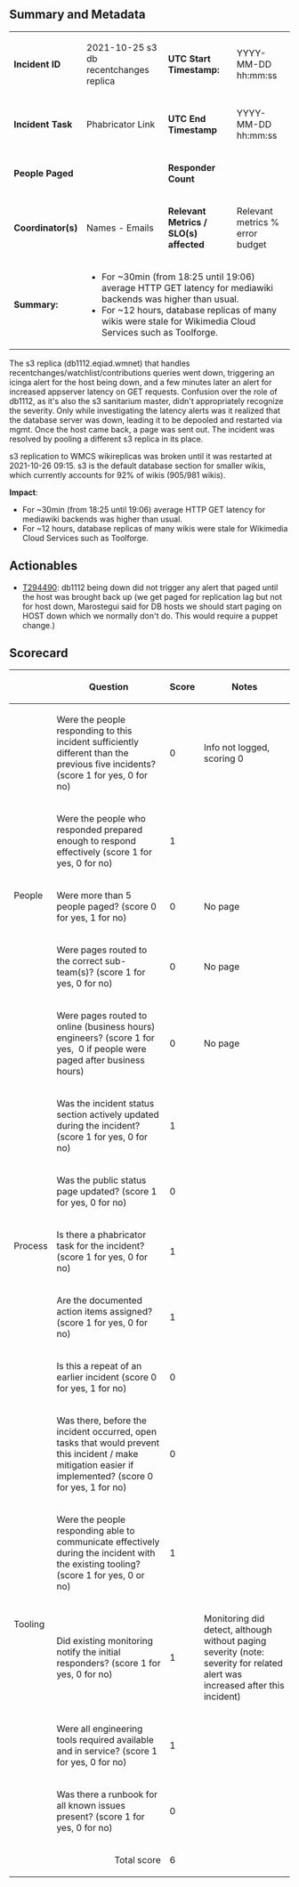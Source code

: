 {{irdoc|status=review}} <!--
The status field should be one of:
* {{irdoc|status=draft}} - Initial status. When you're happy with the state of your draft, change it to status=review.
* {{irdoc|status=review}} - The incident review working group will contact you then to finalise the report. See also the steps on [[Incident documentation]].
* {{irdoc|status=final}}
-->
==Summary and Metadata==
{| class="wikitable"
|'''Incident ID'''
|2021-10-25 s3 db recentchanges replica
| '''UTC Start Timestamp:'''
|YYYY-MM-DD hh:mm:ss
|-
|'''Incident Task'''
|Phabricator Link
| '''UTC End Timestamp''' 
|YYYY-MM-DD hh:mm:ss
|-
|'''People Paged'''
|<amount of people>
|'''Responder Count'''
|<amount of people>
|-
|'''Coordinator(s)'''
|Names - Emails
|'''Relevant Metrics / SLO(s) affected'''
|Relevant metrics
% error budget
|-
|'''Summary:'''
| colspan="3" |
* For ~30min (from 18:25 until 19:06) average HTTP GET latency for mediawiki backends was higher than usual.
* For ~12 hours, database replicas of many wikis were stale for Wikimedia Cloud Services such as Toolforge.
|}The s3 replica (db1112.eqiad.wmnet) that handles recentchanges/watchlist/contributions queries went down, triggering an icinga alert for the host being down, and a few minutes later an alert for increased appserver latency on GET requests. Confusion over the role of db1112, as it's also the s3 sanitarium master, didn't appropriately recognize the severity. Only while investigating the latency alerts was it realized that the database server was down, leading it to be depooled and restarted via mgmt. Once the host came back, a page was sent out. The incident was resolved by pooling a different s3 replica in its place.

s3 replication to WMCS wikireplicas was broken until it was restarted at 2021-10-26 09:15. s3 is the default database section for smaller wikis, which currently accounts for 92% of wikis (905/981 wikis). 

'''Impact''':

* For ~30min (from 18:25 until 19:06) average HTTP GET latency for mediawiki backends was higher than usual.
* For ~12 hours, database replicas of many wikis were stale for Wikimedia Cloud Services such as Toolforge.

== Actionables ==
* [[phab:T294490|T294490]]: db1112 being down did not trigger any alert that paged until the host was brought back up (we get paged for replication lag but not for host down, Marostegui said for DB hosts we should start paging on HOST down which we normally don't do. This would require a puppet change.)

== Scorecard ==
{| class="wikitable"
!
!Question
!Score
!Notes
|-
! rowspan="5" |People
|Were the people responding to this incident sufficiently different than the previous five incidents? (score 1 for yes, 0 for no)
|0
|Info not logged, scoring 0
|-
|Were the people who responded prepared enough to respond effectively (score 1 for yes, 0 for no)
|1
|
|-
|Were more than 5 people paged? (score 0 for yes, 1 for no)
|0
|No page
|-
|Were pages routed to the correct sub-team(s)? (score 1 for yes, 0 for no)
|0
|No page
|-
|Were pages routed to online (business hours) engineers? (score 1 for yes,  0 if people were paged after business hours)
|0
|No page
|-
! rowspan="5" |Process 
|Was the incident status section actively updated during the incident? (score 1 for yes, 0 for no)
|1
|
|-
| Was the public status page updated? (score 1 for yes, 0 for no) 
|0
|
|-
| Is there a phabricator task for the incident? (score 1 for yes, 0 for no)
|1
|
|-
|Are the documented action items assigned?  (score 1 for yes, 0 for no)
|1
|
|-
|Is this a repeat of an earlier incident (score 0 for yes, 1 for no)
|0
|
|-
! rowspan="5" |Tooling
|Was there, before the incident occurred, open tasks that would prevent this incident / make mitigation easier if implemented? (score 0 for yes, 1 for no)
|0
|
|-
| Were the people responding able to communicate effectively during the incident with the existing tooling? (score 1 for yes, 0 or no)
|1
|
|-
|Did existing monitoring notify the initial responders? (score 1 for yes, 0 for no)
|1
|Monitoring did detect, although without paging severity (note: severity for related alert was increased after this incident)
|-
|Were all engineering tools required available and in service? (score 1 for yes, 0 for no)
|1
|
|-
|Was there a runbook for all known issues present? (score 1 for yes, 0 for no)
|0
|
|-
! colspan="2" align="right" |Total score
|6
|
|}